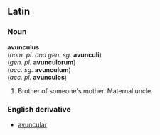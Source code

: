 ==Latin==

===Noun===
'''avunculus''' 
<br>(''nom. pl. and gen. sg.'' '''avunculi''')
<br>(''gen. pl.'' '''avunculorum''')
<br>(''acc. sg.'' '''avunculum''')
<br>(''acc. pl.'' '''avunculos''')

#Brother of someone's mother.  Maternal uncle.

===English derivative===
*[[avuncular]]